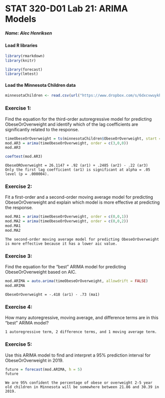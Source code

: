 <!-- INSTRUCTION: This is the template you will use to type up your responses to the exercises. To produce a document that you can print out and turn in just click on Knit HTML above. All you need to do to complete the lab is to type up your BRIEF answers and the R code (when necessary) in the spaces provided below. -->

STAT 320-D01 Lab 21: ARIMA Models
========================================================

##### Name: Alec Henriksen


#### Load R libraries
```{r warning=FALSE, message=FALSE}
library(rmarkdown)
library(knitr)

library(forecast)
library(lmtest)
```


#### Load the Minnesota Children data
```{r}
minnesotaChildren <- read.csv(url("https://www.dropbox.com/s/6dxcvwuykhv2x8x/minnesotaChildren.csv?dl=1"))
```


### Exercise 1:
Find the equation for the third-order autoregressive model for predicting ObeseOrOverweight and identify which of the lag coefficients are significantly related to the response.
```{r}
timeObeseOrOverweight = ts(minnesotaChildren$ObeseOrOverweight, start = c(1990, 1), frequency = 1)
mod.AR3 = arima(timeObeseOrOverweight, order = c(3,0,0))
mod.AR3

coeftest(mod.AR3)
```
```
ObeseOROverweight = 26.1147 + .92 (ar1) + .2485 (ar2) - .22 (ar3)
Only the first lag coefficient (ar1) is significant at alpha = .05 level (p = .000004).
```


### Exercise 2:
Fit a first-order and a second-order moving average model for predicting ObeseOrOverweight and explain which model is more effective at predicting the response.
```{r}
mod.MA1 = arima(timeObeseOrOverweight, order = c(0,0,1))
mod.MA2 = arima(timeObeseOrOverweight, order = c(0,0,2))
mod.MA1
mod.MA2
```
```
The second-order moving average model for predicting ObeseOrOverweight is more effective because it has a lower aic value.
```


### Exercise 3:
Find the equation for the "best" ARIMA model for predicting ObeseOrOverweight based on AIC.
```{r}
mod.ARIMA = auto.arima(timeObeseOrOverweight, allowdrift = FALSE)
mod.ARIMA
```
```
ObeseOrOverweight = -.418 (ar1) - .73 (ma1)
```


### Exercise 4:
How many autoregressive, moving average, and difference terms are in this "best" ARIMA model?
```
1 autoregressive term, 2 difference terms, and 1 moving average term.
```


### Exercise 5:
Use this ARIMA model to find and interpret a 95% prediction interval for ObeseOrOverweight in 2019.
```{r}
future = forecast(mod.ARIMA, h = 5)
future
```
```
We are 95% confident the percentage of obese or overweight 2-5 year old children in Minnesota will be somewhere between 21.86 and 30.39 in 2019.
```